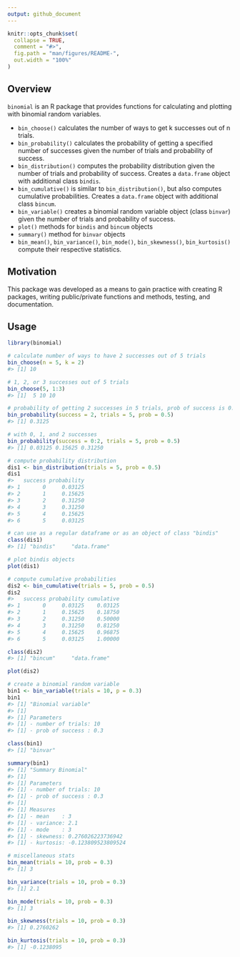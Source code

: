 ```yaml
---
output: github_document
---
```


<!-- README.md is generated from README.Rmd. Please edit that file -->

```r
knitr::opts_chunk$set(
  collapse = TRUE,
  comment = "#>",
  fig.path = "man/figures/README-",
  out.width = "100%"
)
```

## Overview

`binomial` is an R package that provides functions for calculating and plotting with binomial random variables.

* `bin_choose()` calculates the number of ways to get k successes out of n trials.
* `bin_probability()` calculates the probability of getting a specified number of successes given the number of trials and probability of success.
* `bin_distribution()` computes the probability distribution given the number of trials and probability of success. Creates a `data.frame` object with additional class `bindis`.
* `bin_cumulative()` is similar to `bin_distribution()`, but also computes cumulative probabilities. Creates a `data.frame` object with additional class `bincum`.
* `bin_variable()` creates a binomial random variable object (class `binvar`) given the number of trials and probability of success.
* `plot()` methods for `bindis` and `bincum` objects
* `summary()` method for `binvar` objects
* `bin_mean()`, `bin_variance()`, `bin_mode()`, `bin_skewness()`, `bin_kurtosis()` compute their respective statistics.

## Motivation

This package was developed as a means to gain practice with creating R packages, writing public/private functions and methods, testing, and documentation.

## Usage

```r
library(binomial)

# calculate number of ways to have 2 successes out of 5 trials
bin_choose(n = 5, k = 2)
#> [1] 10

# 1, 2, or 3 successes out of 5 trials
bin_choose(5, 1:3)
#> [1]  5 10 10

# probability of getting 2 successes in 5 trials, prob of success is 0.5
bin_probability(success = 2, trials = 5, prob = 0.5)
#> [1] 0.3125

# with 0, 1, and 2 successes
bin_probability(success = 0:2, trials = 5, prob = 0.5)
#> [1] 0.03125 0.15625 0.31250

# compute probability distribution
dis1 <- bin_distribution(trials = 5, prob = 0.5)
dis1
#>   success probability
#> 1       0     0.03125
#> 2       1     0.15625
#> 3       2     0.31250
#> 4       3     0.31250
#> 5       4     0.15625
#> 6       5     0.03125

# can use as a regular dataframe or as an object of class "bindis"
class(dis1)
#> [1] "bindis"     "data.frame"

# plot bindis objects
plot(dis1)

# compute cumulative probabilities
dis2 <- bin_cumulative(trials = 5, prob = 0.5)
dis2
#>   success probability cumulative
#> 1       0     0.03125    0.03125
#> 2       1     0.15625    0.18750
#> 3       2     0.31250    0.50000
#> 4       3     0.31250    0.81250
#> 5       4     0.15625    0.96875
#> 6       5     0.03125    1.00000

class(dis2)
#> [1] "bincum"     "data.frame"

plot(dis2)

# create a binomial random variable
bin1 <- bin_variable(trials = 10, p = 0.3)
bin1
#> [1] "Binomial variable"
#> [1] 
#> [1] Parameters
#> [1] - number of trials: 10
#> [1] - prob of success : 0.3

class(bin1)
#> [1] "binvar"

summary(bin1)
#> [1] "Summary Binomial"
#> [1] 
#> [1] Parameters
#> [1] - number of trials: 10
#> [1] - prob of success : 0.3
#> [1] 
#> [1] Measures
#> [1] - mean    : 3
#> [1] - variance: 2.1
#> [1] - mode    : 3
#> [1] - skewness: 0.276026223736942
#> [1] - kurtosis: -0.123809523809524

# miscellaneous stats
bin_mean(trials = 10, prob = 0.3)
#> [1] 3

bin_variance(trials = 10, prob = 0.3)
#> [1] 2.1

bin_mode(trials = 10, prob = 0.3)
#> [1] 3

bin_skewness(trials = 10, prob = 0.3)
#> [1] 0.2760262

bin_kurtosis(trials = 10, prob = 0.3)
#> [1] -0.1238095
```
